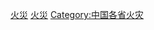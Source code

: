 {{Catnav|頁面分類|各種主題的頁面分類|各種主題的歷史|灾难|火災}}
{{Catnav|頁面分類|历史|各種主題的歷史|灾难|火災}}
{{Catnav|頁面分類|人类社会|生活|消防|香港消防}}
{{Catnav|頁面分類|人类社会|安全|灾难|火災}}
{{Catnav|頁面分類|人类社会|安全|災害管理|香港消防}}
{{Catnav|頁面分類|人类社会|亞洲社會|香港社會|香港災難}}
{{Catnav|頁面分類|人类社会|亞洲社會|香港社會|香港消防}}
{{Catnav|頁面分類|人类社会|中國社會|香港社會|香港災難}}
{{Catnav|頁面分類|人类社会|中國社會|香港社會|香港消防}}
{{Commonscat|Fires in Hong Kong}}

[[Category:香港災難|火災]]
[[Category:香港消防|火災]]
[[Category:中国各省火灾|Category:中国各省火灾]]